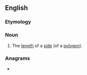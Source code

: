 ==English==

===Etymology===
{{compound|en|side|length}}

===Noun===
{{en-noun}}

# {{lb|en|mathematics}} The [[length]] of a [[side]] (of a [[polygon]]).

===Anagrams===
* {{anagrams|en|a=deeghilnst|slightened}}